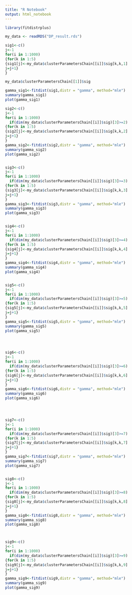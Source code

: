 ```yaml
---
title: "R Notebook"
output: html_notebook
---
```

```r
library(fitdistrplus)
```

```r
my_data <- readRDS("DP_result.rds")
```



```r
sig1<-c()
j<-1
for(i in 1:1000)
{for(k in 1:5)
{sig1[j]<-my_data$clusterParametersChain[[i]]$sig[k,k,1]
j=j+1}
}
```

```r
my_data$clusterParametersChain[[1]]$sig
```

```r
gamma_sig1<-fitdist(sig1,distr = "gamma", method="mle")
summary(gamma_sig1)
plot(gamma_sig1)
```
```r
sig2<-c()
j<-1
for(i in 1:1000)
  if(dim(my_data$clusterParametersChain[[i]]$sig)[3]>=2)
{for(k in 1:5)
{sig2[j]<-my_data$clusterParametersChain[[i]]$sig[k,k,2]
j=j+1}
}
gamma_sig2<-fitdist(sig2,distr = "gamma", method="mle")
summary(gamma_sig2)
plot(gamma_sig2)


sig3<-c()
j<-1
for(i in 1:1000)
  if(dim(my_data$clusterParametersChain[[i]]$sig)[3]>=3)
{for(k in 1:5)
{sig3[j]<-my_data$clusterParametersChain[[i]]$sig[k,k,3]
j=j+1}
}
gamma_sig3<-fitdist(sig3,distr = "gamma", method="mle")
summary(gamma_sig3)
plot(gamma_sig3)


sig4<-c()
j<-1
for(i in 1:1000)
  if(dim(my_data$clusterParametersChain[[i]]$sig)[3]>=4)
{for(k in 1:5)
{sig4[j]<-my_data$clusterParametersChain[[i]]$sig[k,k,4]
j=j+1}
}
gamma_sig4<-fitdist(sig4,distr = "gamma", method="mle")
summary(gamma_sig4)
plot(gamma_sig4)


sig5<-c()
j<-1
for(i in 1:1000)
  if(dim(my_data$clusterParametersChain[[i]]$sig)[3]>=5)
{for(k in 1:5)
{sig5[j]<-my_data$clusterParametersChain[[i]]$sig[k,k,5]
j=j+1}
}
gamma_sig5<-fitdist(sig5,distr = "gamma", method="mle")
summary(gamma_sig5)
plot(gamma_sig5)




sig6<-c()
j<-1
for(i in 1:1000)
  if(dim(my_data$clusterParametersChain[[i]]$sig)[3]>=6)
{for(k in 1:5)
{sig6[j]<-my_data$clusterParametersChain[[i]]$sig[k,k,6]
j=j+1}
}
gamma_sig6<-fitdist(sig6,distr = "gamma", method="mle")
summary(gamma_sig6)
plot(gamma_sig6)




sig7<-c()
j<-1
for(i in 1:1000)
  if(dim(my_data$clusterParametersChain[[i]]$sig)[3]>=7)
{for(k in 1:5)
{sig7[j]<-my_data$clusterParametersChain[[i]]$sig[k,k,7]
j=j+1}
}
gamma_sig7<-fitdist(sig7,distr = "gamma", method="mle")
summary(gamma_sig7)
plot(gamma_sig7)


sig8<-c()
j<-1
for(i in 1:1000)
  if(dim(my_data$clusterParametersChain[[i]]$sig)[3]>=8)
{for(k in 1:5)
{sig8[j]<-my_data$clusterParametersChain[[i]]$sig[k,k,8]
j=j+1}
}
gamma_sig8<-fitdist(sig8,distr = "gamma", method="mle")
summary(gamma_sig8)
plot(gamma_sig8)



sig9<-c()
j<-1
for(i in 1:1000)
  if(dim(my_data$clusterParametersChain[[i]]$sig)[3]>=9)
{for(k in 1:5)
{sig9[j]<-my_data$clusterParametersChain[[i]]$sig[k,k,9]
j=j+1}
}
gamma_sig9<-fitdist(sig9,distr = "gamma", method="mle")
summary(gamma_sig9)
plot(gamma_sig9)






```